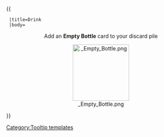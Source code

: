 {{ {{{1|Tooltip hover box}}}
  |title=Drink
  |body=<center>Add an '''Empty Bottle''' card to your discard pile

[[File: Empty Bottle.png|150px]]

</center>
}}<noinclude>[[Category:Tooltip templates]]</noinclude>